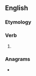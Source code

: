 ==English==

===Etymology===
{{suffix|demand|est|lang=en}}

===Verb===
{{head|en|verb form}}

# {{en-archaic second-person singular of|demand}}

===Anagrams===
* {{anagrams|en|damnedest|maddenest}}